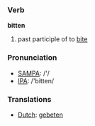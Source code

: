 === Verb ===

'''bitten'''

# past participle of to [[bite]]

=== Pronunciation ===
*[[w:SAMPA|SAMPA]]: /'/
*[[w:IPA|IPA]]: /'bitten/

=== Translations ===
*[[Dutch]]: [[gebeten]]